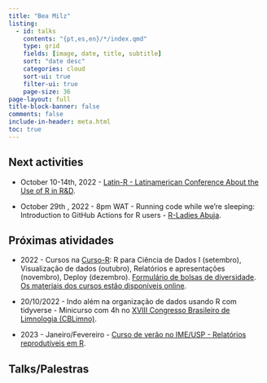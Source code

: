 ```yaml
---
title: "Bea Milz"
listing:
  - id: talks
    contents: "{pt,es,en}/*/index.qmd"
    type: grid
    fields: [image, date, title, subtitle]
    sort: "date desc"
    categories: cloud
    sort-ui: true
    filter-ui: true
    page-size: 36     
page-layout: full
title-block-banner: false
comments: false
include-in-header: meta.html  
toc: true
---
```


## Next activities

- October 10-14th, 2022 - [Latin-R - Latinamerican Conference About the Use of R in R&D](https://latin-r.com/en).

- October 29th , 2022 - 8pm WAT - Running code while we're sleeping: Introduction to GitHub Actions for R users - [R-Ladies Abuja](https://www.meetup.com/pt-BR/rladies-abuja/events/288082908/).

## Próximas atividades

-   2022 - Cursos na [Curso-R](https://curso-r.com/): R para Ciência de Dados I (setembro), Visualização de dados (outubro), Relatórios e apresentações (novembro), Deploy (dezembro). [Formulário de bolsas de diversidade](https://forms.gle/9t1JGHLH3TBdzUFLA). [Os materiais dos cursos estão disponíveis online](https://curso-r.com/material/).

- 20/10/2022 - Indo além na organização de dados usando R com tidyverse - Minicurso com 4h no [XVIII Congresso Brasileiro de Limnologia (CBLimno)](https://www.instagram.com/ab.limno/).

- 2023 - Janeiro/Fevereiro - [Curso de verão no IME/USP - Relatórios reprodutíveis em R](https://www.ime.usp.br/~verao/). 

## Talks/Palestras

::: {#talks}
:::
